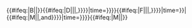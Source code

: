 {{#ifeq:{{{exclude}}}|B||{{NYCS time 2|B|icon=weekdaysonly|text=Weekday rush hours, middays and early evenings|time={{{time|}}}}}{{NYCS br|punct=,|time={{{time|}}}}}}}&#8203;{{#ifeq:{{{exclude}}}|D||{{NYCS time 2|D|icon=alltimes|text=all times|time={{{time|}}}}}{{NYCS br|punct={{#if:{{{complex|}}}|,|{{#if:{{{exclude|}}}|{{#switch:{{{exclude}}}|F=and|#default=,}}|,}}}}|time={{{time|}}}}}}}&#8203;{{#ifeq:{{{exclude}}}|F||{{NYCS time 2|F|icon=alltimes|text=all times|dicon=rushpeak|dtext=two rush hour trains, peak direction|punct={{#if:{{{complex|}}}|,|{{#if:{{{exclude|}}}|{{#switch:{{{exclude}}}|M=and|#default=,}}|,}}}}|time={{{time|}}}}}{{NYCS br|punct={{#if:{{{complex|}}}|{{#switch:{{{complex}}}|end=,and|#default=,}}|{{#ifeq:{{{exclude}}}|M||,and}}}}|time={{{time|}}}}}}}&#8203;{{#ifeq:{{{exclude}}}|M||{{NYCS time 2|M|icon=weekdaysonly|text=Weekday rush hours, middays and early evenings|time={{{time|}}}}}}}<noinclude>
[[Category:紐約地鐵模板|{{PAGENAME}}]]
</noinclude>